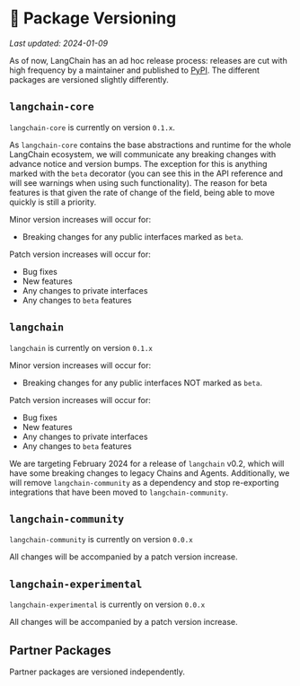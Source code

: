 # 📕 Package Versioning
*Last updated: 2024-01-09*

As of now, LangChain has an ad hoc release process: releases are cut with high frequency by
a maintainer and published to [PyPI](https://pypi.org/).
The different packages are versioned slightly differently.

## `langchain-core`

`langchain-core` is currently on version `0.1.x`. 

As `langchain-core` contains the base abstractions and runtime for the whole LangChain ecosystem, we will communicate any breaking changes with advance notice and version bumps. The exception for this is anything marked with the `beta` decorator (you can see this in the API reference and will see warnings when using such functionality). The reason for beta features is that given the rate of change of the field, being able to move quickly is still a priority.

Minor version increases will occur for:

- Breaking changes for any public interfaces marked as `beta`.

Patch version increases will occur for:

- Bug fixes
- New features
- Any changes to private interfaces
- Any changes to `beta` features

## `langchain`

`langchain` is currently on version `0.1.x`

Minor version increases will occur for:

- Breaking changes for any public interfaces NOT marked as `beta`.

Patch version increases will occur for:

- Bug fixes
- New features
- Any changes to private interfaces
- Any changes to `beta` features

We are targeting February 2024 for a release of `langchain` v0.2, which will have some breaking changes to legacy Chains and Agents.
Additionally, we will remove `langchain-community` as a dependency and stop re-exporting integrations that have been moved to `langchain-community`.

## `langchain-community`

`langchain-community` is currently on version `0.0.x`

All changes will be accompanied by a patch version increase.

## `langchain-experimental`

`langchain-experimental` is currently on version `0.0.x`

All changes will be accompanied by a patch version increase.

## Partner Packages

Partner packages are versioned independently.

